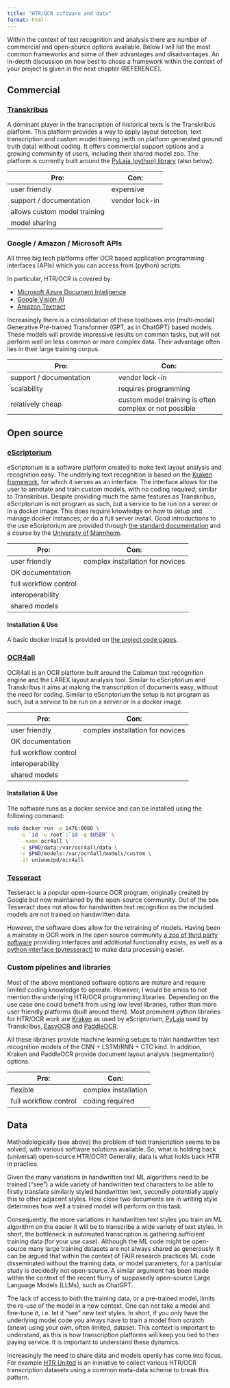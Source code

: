 ```yaml
---
title: "HTR/OCR software and data"
format: html
---
```


Within the context of text recognition and analysis there are number of commercial and open-source options available. Below I will list the most common frameworks and some of their advantages and disadvantages. An in-depth discussion on how best to chose a framework within the context of your project is given in the next chapter (REFERENCE).

## Commercial

### [Transkribus](https://www.transkribus.org/)

A dominant player in the transcription of historical texts is the Transkribus platform. This platform provides a way to apply layout detection, text transcription and custom model training (with on platform generated ground truth data) without coding. It offers commercial support options and a growing community of users, including their shared model zoo. The platform is currently built around the [PyLaia (python) library](LINK) (also below).

| Pro:      | Con:      |
| ------------- | ------------- |
| user friendly | expensive
| support / documentation | vendor lock-in
| allows custom model training |
| model sharing |

### Google / Amazon / Microsoft APIs

All three big tech platforms offer OCR based application programming interfaces (APIs) which you can access from (python) scripts. 

In particular, HTR/OCR is covered by:

- [Microsoft Azure Document Inteligence](https://learn.microsoft.com/en-us/azure/ai-services/document-intelligence/)
- [Google Vision AI](https://cloud.google.com/vision)
- [Amazon Textract](https://aws.amazon.com/textract/)

Increasingly there is a consolidation of these toolboxes into (multi-modal) Generative Pre-trained Transformer (GPT, as in ChatGPT) based models. These models will provide impressive results on common tasks, but will not perform well on less common or more complex data. Their advantage often lies in their large training corpus.

| Pro:      | Con:      |
| ------------- | ------------- |
| support / documentation | vendor lock-in
| scalability | requires programming
| relatively cheap | custom model training is often complex or not possible

## Open source

### [eScriptorium](https://escriptorium.inria.fr/)

eScriptorium is a software platform created to make text layout analysis and recognition easy. The underlying text recognition is based on the [Kraken framework](https://kraken.re), for which it serves as an interface. The interface allows for the user to annotate and train custom models, with no coding required, similar to Transkribus. Despite providing much the same features as Transkribus, eScriptorium is not program as such, but a service to be run on a server or in a docker image. This does require knowledge on how to setup and manage docker instances, or do a full server install. Good introductions to the use eScriptorium are provided through [the standard documentation](https://escriptorium.readthedocs.io/en/latest/quick-start/) and a course by the [University of Mannheim](https://ub-mannheim.github.io/eScriptorium_Dokumentation/Training-with-eScriptorium-EN.html).

| Pro:      | Con:      |
| ------------- | ------------- |
| user friendly | complex installation for novices
| OK documentation |
| full workflow control |
| interoperability |
| shared models |

#### Installation & Use

A basic docker install is provided on [the project code pages](https://gitlab.com/scripta/escriptorium/-/wikis/docker-install).

### [OCR4all](https://www.ocr4all.org/)

OCR4all is an OCR platform built around the Calamari text recognition engine and the LAREX layout analysis tool. Similar to eScriptorium and Transkribus it aims at making the transcription of documents easy, without the need for coding. Similar to eScriptorium the setup is not program as such, but a service to be run on a server or in a docker image.

| Pro:      | Con:      |
| ------------- | ------------- |
| user friendly | complex installation for novices
| OK documentation |
| full workflow control |
| interoperability |
| shared models |

#### Installation & Use

The software runs as a docker service and can be installed using the following command:

```bash
sudo docker run -p 1476:8080 \
    -u `id -u root`:`id -g $USER` \
    --name ocr4all \
    -v $PWD/data:/var/ocr4all/data \
    -v $PWD/models:/var/ocr4all/models/custom \
    -it uniwuezpd/ocr4all
```

### [Tesseract](https://tesseract-ocr.github.io/tessdoc/)

Tesseract is a popular open-source OCR program, originally created by Google but now maintained by the open-source community. Out of the box Tesseract does not allow for handwritten text recognition as the included models are not trained on handwritten data. 

However, the software does allow for the retraining of models. Having been a mainstay in OCR work in the open source community [a zoo of third party software](https://tesseract-ocr.github.io/tessdoc/User-Projects-%E2%80%93-3rdParty.html) providing interfaces and additional functionality exists, as well as a [python interface (pytesseract)](https://github.com/madmaze/pytesseract) to make data processing easier.

### Custom pipelines and libraries

Most of the above mentioned software options are mature and require limited coding knowledge to operate. However, I would be amiss to not mention the underlying HTR/OCR programming libraries. Depending on the use case one could benefit from using low level libraries, rather than more user friendly platforms (built around them). Most prominent python libraries for HTR/OCR work are [Kraken](https://kraken.re/main/index.html) as used by eScriptorium, [PyLaia](https://gitlab.teklia.com/atr/pylaia) used by Transkribus, [EasyOCR](https://github.com/JaidedAI/EasyOCR) and [PaddleOCR](https://github.com/PaddlePaddle/PaddleOCR/blob/main/README_en.md).

All these libraries provide machine learning setups to train handwritten text recognition models of the CNN + LSTM/RNN + CTC kind. In addition, Kraken and PaddleOCR provide document layout analysis (segmentation) options.

| Pro:      | Con:      |
| ------------- | ------------- |
| flexible | complex installation
| full workflow control | coding required

## Data

Methodologically (see above) the problem of text transcription seems to be solved, with various software solutions available. So, what is holding back (universal) open-source HTR/OCR? Generally, data is what holds back HTR in practice. 

Given the many variations in handwritten text ML algorithms need to be trained ("see") a wide variety of handwritten text characters to be able to firstly translate similarly styled handwritten text, secondly potentially apply this to other adjacent styles. How close two documents are in writing style determines how well a trained model will perform on this task. 

Consequently, the more variations in handwritten text styles you train an ML algorithm on the easier it will be to transcribe a wide variety of text styles. In short, the bottleneck in automated transcription is gathering sufficient training data (for your use case). Although the ML code might be open-source many large training datasets are not always shared as generously. It can be argued that within the context of FAIR research practices ML code disseminated without the training data, or model parameters, for a particular study is decidedly not open-source. A similar argument has been made within the context of the recent flurry of supposedly open-source Large Language Models (LLMs), such as ChatGPT.

The lack of access to both the training data, or a pre-trained model, limits the re-use of the model in a new context. One can not take a model and fine-tune it, i.e. let it "see" new text styles. In short, if you only have the underlying model code you always have to train a model from scratch (anew) using your own, often limited, dataset. This context is important to understand, as this is how transcription platforms will keep you tied to their paying service. It is important to understand these dynamics.

Increasingly the need to share data and models openly has come into focus. For example [HTR United](https://github.com/HTR-United/htr-united) is an ininiative to collect various HTR/OCR transcription datasets using a common meta-data scheme to break this pattern.